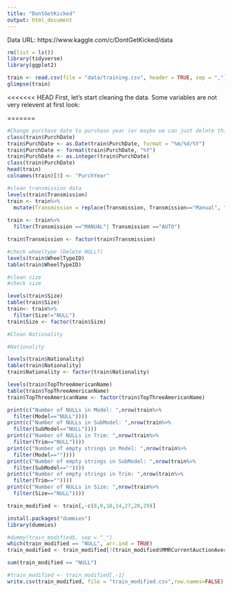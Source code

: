 ```yaml
---
title: "DontGetKicked"
output: html_document
---
```


Data URL:  https://www.kaggle.com/c/DontGetKicked/data


```r
rm(list = ls())
library(tidyverse)
library(ggplot2)
```

```r
train <- read.csv(file = "data/training.csv", header = TRUE, sep = ",")
glimpse(train)
```

<<<<<<< HEAD
First, let's start cleaning the data.
Some variables are not very relevent at first look: 

=======

```r
#Change purchase date to purchase year (or maybe we can just delete this variable)
class(train$PurchDate)
train$PurchDate <- as.Date(train$PurchDate, format = "%m/%d/%Y")
train$PurchDate <- format(train$PurchDate, "%Y")
train$PurchDate <- as.integer(train$PurchDate)
class(train$PurchDate)
head(train)
colnames(train)[3] <- "PurchYear"
```


```r
#clean transmission data
levels(train$Transmission)
train <- train%>%
  mutate(Transmission = replace(Transmission, Transmission=="Manual", "MANUAL"))
  
train <- train%>%
  filter(Transmission =="MANUAL"| Transmission =="AUTO")

train$Transmission <- factor(train$Transmission)
```


```r
#check wheeltype (Delete NULL?)
levels(train$WheelTypeID)
table(train$WheelTypeID)

```

```r

#clean size
#check size

levels(train$Size)
table(train$Size)
train<- train%>%
  filter(Size!="NULL")
train$Size <- factor(train$Size)
```


```r

#Clean Nationality

#Nationality

levels(train$Nationality)
table(train$Nationality)
train$Nationality <- factor(train$Nationality)
```

```r
levels(train$TopThreeAmericanName)
table(train$TopThreeAmericanName)
train$TopThreeAmericanName <- factor(train$TopThreeAmericanName)
```

```r
print(c("Number of NULLs in Model: ",nrow(train%>%
  filter(Model=="NULL"))))
print(c("Number of NULLs in SubModel: ",nrow(train%>%
  filter(SubModel=="NULL"))))
print(c("Number of NULLs in Trim: ",nrow(train%>%
  filter(Trim=="NULL"))))
print(c("Number of empty strings in Model: ",nrow(train%>%
  filter(Model==""))))
print(c("Number of empty strings in SubModel: ",nrow(train%>%
  filter(SubModel==""))))
print(c("Number of empty strings in Trim: ",nrow(train%>%
  filter(Trim==""))))
print(c("Number of NULLs in Size: ",nrow(train%>%
  filter(Size=="NULL"))))

```
```r
train_modified <- train[,-c(8,9,10,14,27,28,29)]

```
```r
install.packages("dummies")
library(dummies)
```


```r
#dummy(train_modified$, sep = "_")
which(train_modified == "NULL", arr.ind = TRUE)
train_modified <- train_modified[!(train_modified$MMRCurrentAuctionAveragePrice=="NULL" & train_modified$MMRCurrentAuctionCleanPrice=="NULL"),]

sum(train_modified == "NULL")
```
```r
#train_modified <- train_modified[,-1]
write.csv(train_modified, file = "train_modified.csv",row.names=FALSE)
```
